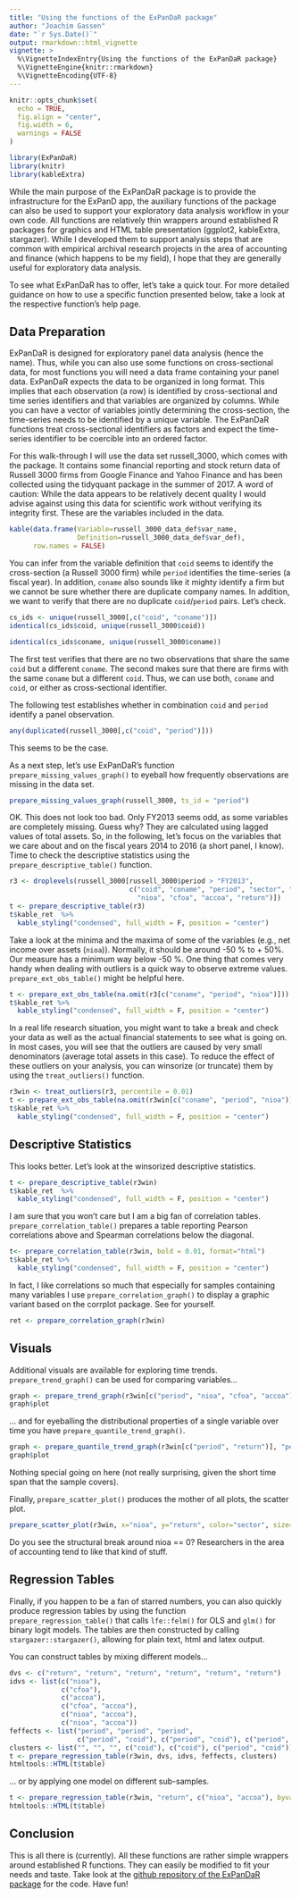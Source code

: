 ---
title: "Using the functions of the ExPanDaR package"
author: "Joachim Gassen"
date: "`r Sys.Date()`"
output: rmarkdown::html_vignette
vignette: >
  %\VignetteIndexEntry{Using the functions of the ExPanDaR package}
  %\VignetteEngine{knitr::rmarkdown}
  %\VignetteEncoding{UTF-8}
---

```{r setup, include = FALSE}
knitr::opts_chunk$set(
  echo = TRUE, 
  fig.align = "center", 
  fig.width = 6,
  warnings = FALSE
)

library(ExPanDaR)
library(knitr)
library(kableExtra)
```

While the main purpose of the ExPanDaR package is to provide the infrastructure for the ExPanD app, the auxiliary functions of the package can also be used to support your exploratory data analysis workflow in your own code. All functions are relatively thin wrappers around established R packages for graphics and HTML table presentation (ggplot2, kableExtra, stargazer). 
While I developed them to support analysis steps that are common with empirical archival research projects in the area of accounting and finance (which happens to be my field),
I hope that they are generally useful for exploratory data analysis.

To see what ExPanDaR has to offer, let's take a quick tour. For more detailed guidance on how to use a specific function presented below, take a look at the respective function's help page.

## Data Preparation

ExPanDaR is designed for exploratory panel data analysis (hence the name).
Thus, while you can also use some functions on cross-sectional data, for most functions you will need a data frame containing your panel data. 
ExPanDaR expects the data to be organized in long format. 
This implies that each observation (a row) is identified by cross-sectional and time series identifiers and that variables are organized by columns. 
While you can have a vector of variables jointly determining the cross-section, the time-series needs to be identified by a unique variable. 
The ExPanDaR functions treat cross-sectional identifiers as factors and expect the time-series identifier to be coercible into an ordered factor.

For this walk-through I will use the data set russell_3000, which comes with the package. 
It contains some financial reporting and stock return data of Russell 3000 firms from Google Finance and Yahoo Finance and has been collected using the tidyquant package in the summer of 2017. 
A word of caution: While the data appears to be relatively decent quality I would advise against using this data for scientific work without verifying its integrity first. 
These are the variables included in the data.

``` {r variables}
kable(data.frame(Variable=russell_3000_data_def$var_name, 
                 Definition=russell_3000_data_def$var_def), 
      row.names = FALSE)
```

You can infer from the variable definition that `coid` seems to identify the cross-section (a Russell 3000 firm) while `period` identifies the time-series (a fiscal year).
In addition, `coname` also sounds like it mighty identify a firm but we cannot be sure whether there are duplicate company names. 
In addition, we want to verify that there are no duplicate `coid`/`period` pairs.
Let's check.

``` {r cross-sectional_ids}
cs_ids <- unique(russell_3000[,c("coid", "coname")])
identical(cs_ids$coid, unique(russell_3000$coid))

identical(cs_ids$coname, unique(russell_3000$coname))
```

The first test verifies that there are no two observations that share the same `coid` but a different `coname`.
The second makes sure that there are firms with the same `coname` but a different `coid`. Thus, we can use both, `coname` and `coid`, or either as cross-sectional identifier.

The following test establishes whether in combination `coid` and `period` identify a panel observation.  

``` {r duplicates}
any(duplicated(russell_3000[,c("coid", "period")]))
```

This seems to be the case. 

As a next step, let's use ExPanDaR's function `prepare_missing_values_graph()` to eyeball how frequently observations are missing in the data set.

```{r missing_obs}
prepare_missing_values_graph(russell_3000, ts_id = "period")
```

OK. This does not look too bad. Only FY2013 seems odd, as some variables are completely missing. Guess why? They are calculated using lagged values of total assets. So, in the following, let's focus on the variables that we care about and on the fiscal years 2014 to 2016 (a short panel, I know). Time to check the descriptive statistics using the `prepare_descriptive_table()` function.

```{r descriptive_statistics_table}
r3 <- droplevels(russell_3000[russell_3000$period > "FY2013",
                              c("coid", "coname", "period", "sector", "toas",
                                "nioa", "cfoa", "accoa", "return")])
t <- prepare_descriptive_table(r3)
t$kable_ret  %>%
  kable_styling("condensed", full_width = F, position = "center")
```


Take a look at the minima and the maxima of some of the variables (e.g., net income over assets (`nioa`)). Normally, it should be around -50 % to + 50%. Our measure has a minimum way below -50 %. One thing that comes very handy when dealing with outliers is a quick way to observe extreme values. `prepare_ext_obs_table()` might be helpful here.

```{r extreme_observations}
t <- prepare_ext_obs_table(na.omit(r3[c("coname", "period", "nioa")]))
t$kable_ret %>%
  kable_styling("condensed", full_width = F, position = "center")
```

In a real life research situation, you might want to take a break and check your data as well as the actual financial statements to see what is going on. 
In most cases, you will see that the outliers are caused by very small denominators (average total assets in this case). To reduce the effect of these outliers on your analysis, you can winsorize (or truncate) them by using the `treat_outliers()` function.

```{r winsorizing}
r3win <- treat_outliers(r3, percentile = 0.01)
t <- prepare_ext_obs_table(na.omit(r3win[c("coname", "period", "nioa")]))
t$kable_ret %>%
  kable_styling("condensed", full_width = F, position = "center")
```


## Descriptive Statistics

This looks better. Let's look at the winsorized descriptive statistics.

```{r descriptive_statistics_table_winsorized}
t <- prepare_descriptive_table(r3win)
t$kable_ret  %>%
  kable_styling("condensed", full_width = F, position = "center")
```

I am sure that you won't care but I am a big fan of correlation tables. `prepare_correlation_table()` prepares a table reporting Pearson correlations above and Spearman correlations below the diagonal.

```{r correlation_table}
t<- prepare_correlation_table(r3win, bold = 0.01, format="html")
t$kable_ret %>%
  kable_styling("condensed", full_width = F, position = "center")
```

In fact, I like correlations so much that especially for samples containing many variables I use `prepare_correlation_graph()` to display a graphic variant based on the corrplot package. See for yourself. 

``` {r correlation_graph, fig.width = 4, fig.height= 4}
ret <- prepare_correlation_graph(r3win)
```



## Visuals

Additional visuals are available for exploring time trends. `prepare_trend_graph()` can be used for comparing variables... 

```{r time_trend_plot}
graph <- prepare_trend_graph(r3win[c("period", "nioa", "cfoa", "accoa")], "period")
graph$plot
```

... and for eyeballing the distributional properties of a single variable over time you have `prepare_quantile_trend_graph()`.

```{r quantile_plot}
graph <- prepare_quantile_trend_graph(r3win[c("period", "return")], "period", c(0.05, 0.25, 0.5, 0.75, 0.95))
graph$plot
```

Nothing special going on here (not really surprising, given the short time span that the sample covers).

Finally, `prepare_scatter_plot()` produces the mother of all plots, the scatter plot.

```{r scatter_plot, fig.width = 7, fig.height= 6}
prepare_scatter_plot(r3win, x="nioa", y="return", color="sector", size="toas", loess = 1)
```

Do you see the structural break around nioa == 0? Researchers in the area of accounting tend to like that kind of stuff.

## Regression Tables

Finally, if you happen to be a fan of starred numbers, you can also quickly produce regression tables by using the function `prepare_regression_table()` that calls `lfe::felm()` for OLS and `glm()` for binary logit models. The tables are then constructed by calling `stargazer::stargazer()`, allowing for plain text, html and latex output.

You can construct tables by mixing different models...

```{r regressions}
dvs <- c("return", "return", "return", "return", "return", "return")
idvs <- list(c("nioa"), 
             c("cfoa"), 
             c("accoa"), 
             c("cfoa", "accoa"), 
             c("nioa", "accoa"), 
             c("nioa", "accoa")) 
feffects <- list("period", "period", "period", 
                 c("period", "coid"), c("period", "coid"), c("period", "coid"))
clusters <- list("", "", "", c("coid"), c("coid"), c("period", "coid"))
t <- prepare_regression_table(r3win, dvs, idvs, feffects, clusters)
htmltools::HTML(t$table)
```

... or by applying one model on different sub-samples.

```{r sub-sample_regressions}
t <- prepare_regression_table(r3win, "return", c("nioa", "accoa"), byvar="period")
htmltools::HTML(t$table)
```


## Conclusion

This is all there is (currently).
All these functions are rather simple wrappers around established R functions. 
They can easily be modified to fit your needs and taste. 
Take look at the [github repository of the ExPanDaR package](https://github.com/joachim-gassen/ExPanDaR) for the code.
Have fun!
